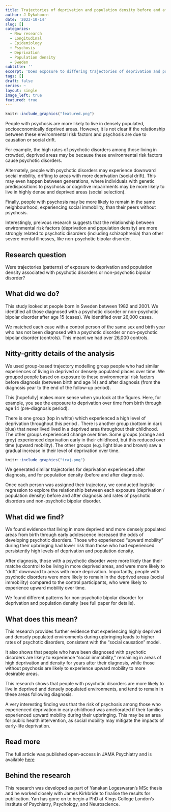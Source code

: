 ```yaml
---
title: Trajectories of deprivation and population density before and after diagnosis with a psychotic disorder
author: J Dykxhoorn
date: '2023-10-14'
slug: []
categories:
  - New research
  - Longitudinal 
  - Epidemiology
  - Psychosis
  - Deprivation
  - Population density
  - Sweden
subtitle: ''
excerpt: 'Does exposure to differing trajectories of deprivation and population density affect rates of psychotic disorders?'
tags: []
draft: false
series: ~
layout: single
image_left: true
featured: true
---
```


```r
knitr::include_graphics("featured.png")
```

People with psychosis are more likely to live in densely populated, socioeconomically deprived areas. However, it is not clear if the relationship between these environmental risk factors and psychosis are due to causation or social drift. 

For example, the high rates of psychotic disorders among those living in crowded, deprived areas may be because these environmental risk factors cause psychotic disorders. 

Alternately, people with psychotic disorders may experience downward social mobility, drifting to areas with more deprivation (social drift). This may even happen between generations, where individuals with genetic predispositions to psychosis or cognitive impairments may be more likely to live in highly dense and deprived areas (social selection).

Finally, people with psychosis may be more likely to remain in the same neighbourhood, experiencing social immobility, than their peers without psychosis. 

Interestingly, preivous research suggests that the relationship between environmental risk factors (deprivation and population density) are more strongly related to psychotic disorders (including schizophrenia) than other severe mental illnesses, like non-psychotic bipolar disorder. 


## Research question
Were trajectories (patterns) of exposure to deprivation and population density associated with psychotic disorders or non-psychotic bipolar disorder? 


## What did we do? 
This study looked at people born in Sweden between 1982 and 2001. We identified all those diagnosed with a psychotic disorder or non-psychotic bipolar disorder after age 15 (cases). We identified over 26,000 cases. 

We matched each case with a control person of the same sex and birth year who has not been diagnosed with a psychotic disorder or non-psychotic bipolar disorder (controls). This meant we had over 26,000 controls. 


## Nitty-gritty details of the analysis
We used group-based trajectory modelling group people who had similar experiences of living in deprived or densely populated places over time. We grouped people based on exposure to these environmental risk factors before diagnosis (between birth and age 14) and after diagnosis (from the diagnosis year to the end of the follow-up period).

This [hopefully] makes more sense when you look at the figures. 
Here, for example, you see the exposure to deprivation over time from birth through age 14 (pre-diagnosis period).

There is one group (top in white) which experienced a high level of deprivation throughout this period . There is another group (bottom in dark blue) that never lived lived in a deprived area throughout their childhood. The other groups experienced change over time. Some groups (orange and grey) experienced deprivation early in their childhood, but this reduced over time (upward mobility). The other groups (e.g. light blue and brown) saw a gradual increase in their level of deprivation over time.
```r
knitr::include_graphics("traj.png")
```
We generated similar trajectories for deprivation experienced after diagnosis, and for population density (before and after diagnosis).

Once each person was assigned their trajectory, we conducted logistic regression to explore the relationship between each exposure (deprivation / population density) before and after diagnosis and rates of psychotic disorders and non-psychotic bipolar disorder. 


## What did we find? 
We found evidence that living in more deprived and more densely populated areas from birth through early adolescence increased the odds of developing psychotic disorders. Those who experienced "upward mobility" during their upbringing had lower risk than those who had experienced persistently high levels of deprivation and population density. 

After diagnosis, those with a psychotic disorder were more likely than their matche dcontrol to be living in more deprived areas, and were more likely to "drift" downward to areas with more deprivation. Importantly, people with psychotic disorders were more likely to remain in the deprived areas (social immobility) compared to the control participants, who were likely to experience upward mobility over time. 

We found different patterns for non-psychotic bipolar disorder for deprivation and population density (see full paper for details).


## What does this mean? 
This research provides further evidence that experiencing highly deprived and densely populated environments during upbringing leads to higher rates of psychotic disorders, consistent with the "social causation" model. 

It also shows that people who have been diagnosed with psychotic disorders are likely to experience "social immobility," remaining in areas of high deprivation and density for years after their diagnosis, while those without psychosis are likely to experience upward mobility to more desirable areas. 

This research shows that people with psychotic disorders are more likely to live in deprived and densely populated environments, and tend to remain in these areas following diagnosis. 

A very interesting finding was that the risk of psychosis among those who experienced deprivation in early childhood was ameliorated if their families experienced upward mobility during their upbringing. This may be an area for public health intervention, as social mobility may mitigate the impacts of early-life deprivation.  


## Read more
The full article was published open-access in JAMA Psychiatry and is available
[here](https://pubmed.ncbi.nlm.nih.gov/37672257/)


## Behind the research
This research was developed as part of Yanakan Logeswaran's MSc thesis and he worked closely with James Kirkbride to finalise the results for publication. Yan has gone on to begin a PhD at Kings College London's Institute of Psychiatry, Psychology, and Neuroscience. 